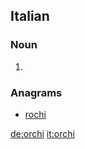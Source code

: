 ==Italian==

===Noun===
{{head|it|plural}} {{m}}

# {{plural of|orco|lang=it}}

===Anagrams===
* [[rochi#Italian|rochi]]

[[de:orchi]]
[[it:orchi]]
